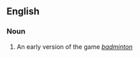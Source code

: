 ==English==

===Noun===
{{wikipedia|Battledore and Shuttlecock}}
{{en-noun|sg=[[battledore]] and [[shuttlecock]]|-}}

#{{obsolete}} An early version of the game ''[[badminton]]''
